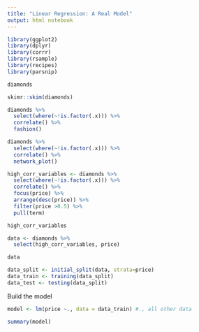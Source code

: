 ```yaml
---
title: "Linear Regression: A Real Model"
output: html notebook
---
```


```r
library(ggplot2)
library(dplyr)
library(corrr)
library(rsample)
library(recipes)
library(parsnip)
```

```r
diamonds
```

```r
skimr::skim(diamonds)
```


```r
diamonds %>%
  select(where(~!is.factor(.x))) %>%
  correlate() %>%
  fashion()
```

```r
diamonds %>%
  select(where(~!is.factor(.x))) %>%
  correlate() %>%
  network_plot()
```

```r
high_corr_variables <- diamonds %>%
  select(where(~!is.factor(.x))) %>%
  correlate() %>%
  focus(price) %>%
  arrange(desc(price)) %>%
  filter(price >0.5) %>%
  pull(term)

high_corr_variables
```

```r
data <- diamonds %>%
  select(high_corr_variables, price)

data
```

```r
data_split <- initial_split(data, strata=price)
data_train <- training(data_split)
data_test <- testing(data_split)
```

Build the model
```r
model <- lm(price ~., data = data_train) #., all other data
```

```r
summary(model)
```

